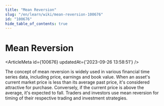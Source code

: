 ```yaml
---
title: "Mean Reversion"
slug: "/en/learn/wiki/mean-reversion-100676"
id: "100676"
hide_table_of_contents: true
---
```



# Mean Reversion

<ArticleMeta id={100676} updatedAt={'2023-09-26 13:58:51'} />
<div className='border-solid border-b border-t-0 my-4 border-[var(--ifm-color-gray-300)]' />

The concept of mean reversion is widely used in various financial time series data, including price, earnings and book value. When an asset's current market price is less than its average past price, it's considered attractive for purchase. Conversely, if the current price is above the average, it's expected to fall. Traders and investors use mean reversion for timing of their respective trading and investment strategies.
